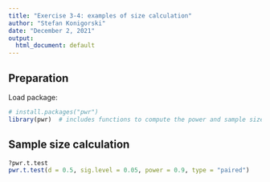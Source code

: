 ```yaml
---
title: "Exercise 3-4: examples of size calculation"
author: "Stefan Konigorski"
date: "December 2, 2021"
output:
  html_document: default
---
```


## Preparation

Load package:

```r
# install.packages("pwr")
library(pwr)  # includes functions to compute the power and sample size
```

## Sample size calculation

```r
?pwr.t.test
pwr.t.test(d = 0.5, sig.level = 0.05, power = 0.9, type = "paired")
```
